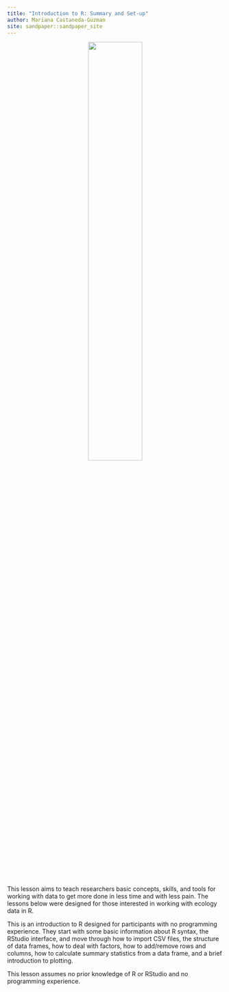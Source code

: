 ```yaml
---
title: "Introduction to R: Summary and Set-up"
author: Mariana Castaneda-Guzman
site: sandpaper::sandpaper_site
---
```


<p></p>

<div style="text-align: center; margin-top: 10px; margin-bottom: 10px;">

![](episodes/fig/Vertical_VT_Full_Color_RGB.jpg){alt="" style="width: 50%;"}

</div>

<p></p>

This lesson aims to teach researchers basic concepts, skills,
and tools for working with data to get more done in less time 
and with less pain. The lessons below were designed for those interested
in working with ecology data in R.

This is an introduction to R designed for participants with no programming
experience. They start with some basic information about R syntax, the RStudio 
interface, and move through how to import CSV files, the structure of data frames, 
how to deal with factors, how to add/remove rows and columns, how to calculate 
summary statistics from a data frame, and a brief introduction to plotting. 

This lesson assumes no prior knowledge of R or RStudio and no programming
experience.

